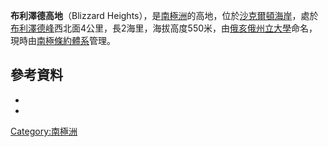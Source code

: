 {{Coord|84|37|S|163|53|E|source:GNIS|display=title}}

'''布利澤德高地'''（Blizzard Heights），是[[南極洲|南極洲]]的高地，位於[[沙克爾頓海岸|沙克爾頓海岸]]，處於[[布利澤德峰|布利澤德峰]]西北面4公里，長2海里，海拔高度550米，由[[俄亥俄州立大學|俄亥俄州立大學]]命名，現時由[[南極條約體系|南極條約體系]]管理。

==參考資料==
*{{cite gnis | type = antarid | id = 1530| name = Blizzard Heights | accessdate = 2011-07-26}}
*{{usgs-gazetteer|id=1530}}

{{DEFAULTSORT:Blizzard Heights}}
[[Category:南極洲|Category:南極洲]]


{{ShackletonCoast-geo-stub}}